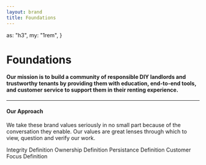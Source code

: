 ```yaml
---
layout: brand
title: Foundations
---
```



  as: "h3",
  my: "1rem",
}

# Foundations

#### Our mission is to build a community of responsible DIY landlords and trustworthy tenants by providing them with education, end-to-end tools, and customer service to support them in their renting experience.

---

#### Our Approach

We take these brand values seriously in no small part because of the conversation they enable. Our values are great lenses through which to view, question and verify our work.

<Grid mt="4rem" gap="4rem">
  <Col span={[12, 6]}>
    <Key color="#7c95b0" />
    <Heading {...valueHeadingProps}>Integrity</Heading>
    <Text>Definition</Text>
  </Col>
  <Col span={[12, 6]}>
    <Link color="#7c95b0" />
    <Heading {...valueHeadingProps}>Ownership</Heading>
    <Text>Definition</Text>
  </Col>
  <Col span={[12, 6]}>
    <MessageSquare color="#7c95b0" />
    <Heading {...valueHeadingProps}>Persistance</Heading>
    <Text>Definition</Text>
  </Col>
  <Col span={[12, 6]}>
    <Users color="#7c95b0" />
    <Heading {...valueHeadingProps}>Customer Focus</Heading>
    <Text>Definition</Text>
  </Col>
</Grid>
